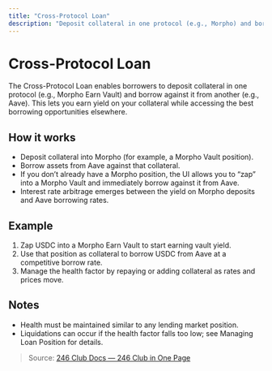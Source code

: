 ```yaml
---
title: "Cross-Protocol Loan"
description: "Deposit collateral in one protocol (e.g., Morpho) and borrow from another (e.g., Aave)."
---
```


# Cross-Protocol Loan

The Cross-Protocol Loan enables borrowers to deposit collateral in one protocol (e.g., Morpho Earn Vault) and borrow against it from another (e.g., Aave). This lets you earn yield on your collateral while accessing the best borrowing opportunities elsewhere.

## How it works

- Deposit collateral into Morpho (for example, a Morpho Vault position).
- Borrow assets from Aave against that collateral.
- If you don’t already have a Morpho position, the UI allows you to “zap” into a Morpho Vault and immediately borrow against it from Aave.
- Interest rate arbitrage emerges between the yield on Morpho deposits and Aave borrowing rates.

## Example

1. Zap USDC into a Morpho Earn Vault to start earning vault yield.
2. Use that position as collateral to borrow USDC from Aave at a competitive borrow rate.
3. Manage the health factor by repaying or adding collateral as rates and prices move.

## Notes

- Health must be maintained similar to any lending market position.
- Liquidations can occur if the health factor falls too low; see Managing Loan Position for details.

> Source: [246 Club Docs — 246 Club in One Page](https://246-club.gitbook.io/docs/246-club-in-one-page)

